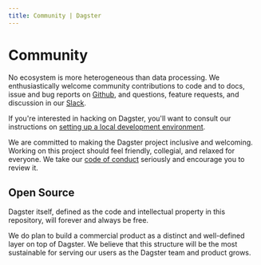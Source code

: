 ```yaml
---
title: Community | Dagster
---
```


# Community

No ecosystem is more heterogeneous than data processing. We enthusiastically welcome community contributions to code and to docs, issue and bug reports on [Github](https://www.github.com/dagster-io/dagster/), and questions, feature requests, and discussion in our [Slack](https://dagster.io/slack).

If you're interested in hacking on Dagster, you'll want to consult our instructions on [setting up a local development environment](/community/contributing).

We are committed to making the Dagster project inclusive and welcoming. Working on this project should feel friendly, collegial, and relaxed for everyone. We take our [code of conduct](/community/code-of-conduct) seriously and encourage you to review it.


## Open Source

Dagster itself, defined as the code and intellectual property in this repository, will forever and always be free.

We do plan to build a commercial product as a distinct and well-defined layer on top of Dagster. We believe that this structure will be the most sustainable for serving our users as the Dagster team and product grows.
